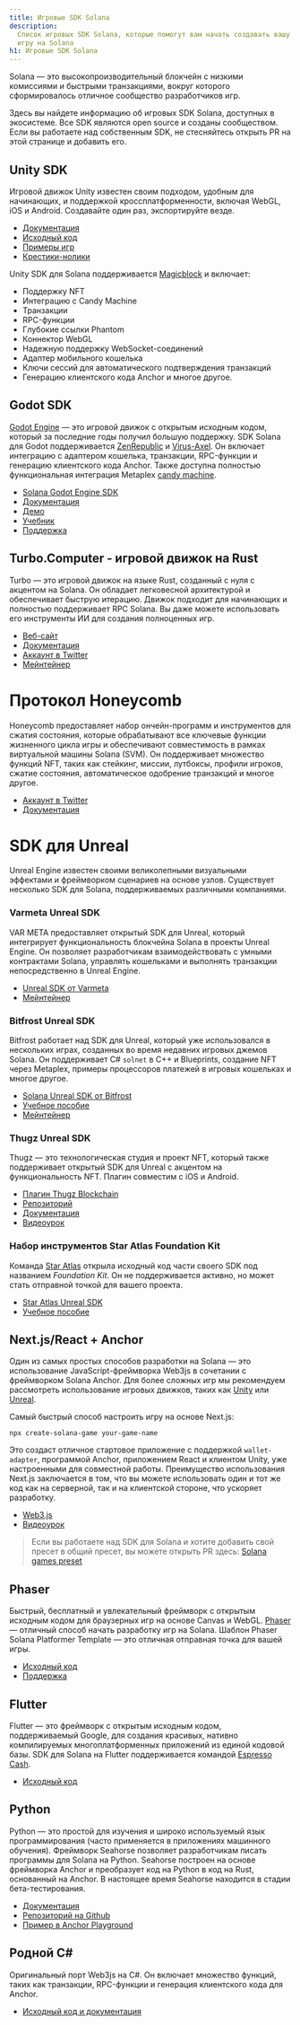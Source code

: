 ```yaml
---
title: Игровые SDK Solana
description:
  Список игровых SDK Solana, которые помогут вам начать создавать вашу первую
  игру на Solana
h1: Игровые SDK Solana
---
```


Solana — это высокопроизводительный блокчейн с низкими комиссиями и быстрыми
транзакциями, вокруг которого сформировалось отличное сообщество разработчиков
игр.

Здесь вы найдете информацию об игровых SDK Solana, доступных в экосистеме. Все
SDK являются open source и созданы сообществом. Если вы работаете над
собственным SDK, не стесняйтесь открыть PR на этой странице и добавить его.

## Unity SDK

Игровой движок Unity известен своим подходом, удобным для начинающих, и
поддержкой кроссплатформенности, включая WebGL, iOS и Android. Создавайте один
раз, экспортируйте везде.

- [Документация](https://docs.magicblock.gg/introduction)
- [Исходный код](https://github.com/magicblock-labs/Solana.Unity-SDK)
- [Примеры игр](https://github.com/solana-developers/solana-game-examples)
- [Крестики-нолики](https://blog.magicblock.gg/bolt-tic-tac-toe/)

Unity SDK для Solana поддерживается [Magicblock](https://www.magicblock.gg/) и
включает:

- Поддержку NFT
- Интеграцию с Candy Machine
- Транзакции
- RPC-функции
- Глубокие ссылки Phantom
- Коннектор WebGL
- Надежную поддержку WebSocket-соединений
- Адаптер мобильного кошелька
- Ключи сессий для автоматического подтверждения транзакций
- Генерацию клиентского кода Anchor и многое другое.

## Godot SDK

[Godot Engine](https://godotengine.org/) — это игровой движок с открытым
исходным кодом, который за последние годы получил большую поддержку. SDK Solana
для Godot поддерживается [ZenRepublic](https://twitter.com/ZenRepublicNDM) и
[Virus-Axel](https://twitter.com/AxelBenjam). Он включает интеграцию с адаптером
кошелька, транзакции, RPC-функции и генерацию клиентского кода Anchor. Также
доступна полностью функциональная интеграция Metaplex
[candy machine](https://zenwiki.gitbook.io/solana-godot-sdk-docs/guides/setup-candy-machine).

- [Solana Godot Engine SDK](https://github.com/Virus-Axel/godot-solana-sdk)
- [Документация](https://zenwiki.gitbook.io/solana-godot-sdk-docs)
- [Демо](https://github.com/ZenRepublic/GodotSolanaSDKDemoPackage)
- [Учебник](https://www.youtube.com/watch?v=tszFPInYmXQ)
- [Поддержка](https://twitter.com/ZenRepublicNDM)

## Turbo.Computer - игровой движок на Rust

Turbo — это игровой движок на языке Rust, созданный с нуля с акцентом на Solana.
Он обладает легковесной архитектурой и обеспечивает быструю итерацию. Движок
подходит для начинающих и полностью поддерживает RPC Solana. Вы даже можете
использовать его инструменты ИИ для создания полноценных игр.

- [Веб-сайт](https://turbo.computer/)
- [Документация](https://docs.turbo.computer/)
- [Аккаунт в Twitter](https://twitter.com/makegamesfast)
- [Мейнтейнер](https://twitter.com/jozanza)

# Протокол Honeycomb

Honeycomb предоставляет набор ончейн-программ и инструментов для сжатия
состояния, которые обрабатывают все ключевые функции жизненного цикла игры и
обеспечивают совместимость в рамках виртуальной машины Solana (SVM). Он
поддерживает множество функций NFT, таких как стейкинг, миссии, лутбоксы,
профили игроков, сжатие состояния, автоматическое одобрение транзакций и многое
другое.

- [Аккаунт в Twitter](https://twitter.com/honeycomb_prtcl)
- [Документация](https://docs.honeycombprotocol.com/)

# SDK для Unreal

Unreal Engine известен своими великолепными визуальными эффектами и фреймворком
сценариев на основе узлов. Существует несколько SDK для Solana, поддерживаемых
различными компаниями.

### Varmeta Unreal SDK

VAR META предоставляет открытый SDK для Unreal, который интегрирует
функциональность блокчейна Solana в проекты Unreal Engine. Он позволяет
разработчикам взаимодействовать с умными контрактами Solana, управлять
кошельками и выполнять транзакции непосредственно в Unreal Engine.

- [Unreal SDK от Varmeta](https://github.com/VAR-META-Tech/UnrealSolanaSDK)
- [Мейнтейнер](https://www.var-meta.com/)

### Bitfrost Unreal SDK

Bitfrost работает над SDK для Unreal, который уже использовался в нескольких
играх, созданных во время недавних игровых джемов Solana. Он поддерживает C#
`solnet` в C++ и Blueprints, создание NFT через Metaplex, примеры процессоров
платежей в игровых кошельках и многое другое.

- [Solana Unreal SDK от Bitfrost](https://github.com/Bifrost-Technologies/Solana-Unreal-SDK)
- [Учебное пособие](https://www.youtube.com/watch?v=S8fm8mFeUkk)
- [Мейнтейнер](https://twitter.com/BifrostTitan)

### Thugz Unreal SDK

Thugz — это технологическая студия и проект NFT, который также поддерживает
открытый SDK для Unreal с акцентом на функциональность NFT. Плагин совместим с
iOS и Android.

- [Плагин Thugz Blockchain](https://www.fab.com/listings/a7e220ba-93e5-4a3b-99e7-17b13da76f05)
- [Репозиторий](https://github.com/ThugzLabs/Thugz-BC-Plugin-Packaged-for-UE5.4)
- [Документация](https://thugzblockchainplugin-docs.vercel.app/)
- [Видеоурок](https://www.youtube.com/watch?v=dS7sTZd_E9U&ab_channel=ThugzNFT)

### Набор инструментов Star Atlas Foundation Kit

Команда [Star Atlas](https://staratlas.com/) открыла исходный код части своего
SDK под названием _Foundation Kit_. Он не поддерживается активно, но может стать
отправной точкой для вашего проекта.

- [Star Atlas Unreal SDK](https://github.com/staratlasmeta/FoundationKit)
- [Учебное пособие](https://www.youtube.com/watch?v=S8fm8mFeUkk)

## Next.js/React + Anchor

Один из самых простых способов разработки на Solana — это использование
JavaScript-фреймворка Web3js в сочетании с фреймворком Solana Anchor. Для более
сложных игр мы рекомендуем рассмотреть использование игровых движков, таких как
[Unity](#unity-sdk) или [Unreal](#unreal-sdks).

Самый быстрый способ настроить игру на основе Next.js:

```shell
npx create-solana-game your-game-name
```

Это создаст отличное стартовое приложение с поддержкой `wallet-adapter`,
программой Anchor, приложением React и клиентом Unity, уже настроенными для
совместной работы. Преимущество использования Next.js заключается в том, что вы
можете использовать один и тот же код как на серверной, так и на клиентской
стороне, что ускоряет разработку.

- [Web3.js](https://solana.com/docs/clients/javascript)
- [Видеоурок](https://www.youtube.com/watch?v=fnhivg_pemI&t=1s&ab_channel=Solana)

> Если вы работаете над SDK для Solana и хотите добавить свой пресет в общий
> пресет, вы можете открыть PR здесь:
> [Solana games preset](https://github.com/solana-developers/solana-game-preset)

## Phaser

Быстрый, бесплатный и увлекательный фреймворк с открытым исходным кодом для
браузерных игр на основе Canvas и WebGL. [Phaser](https://phaser.io/) — отличный
способ начать разработку игр на Solana. Шаблон Phaser Solana Platformer Template
— это отличная отправная точка для вашей игры.

- [Исходный код](https://github.com/Bread-Heads-NFT/phaser-solana-platformer-template)
- [Поддержка](https://twitter.com/blockiosaurus)

## Flutter

Flutter — это фреймворк с открытым исходным кодом, поддерживаемый Google, для
создания красивых, нативно компилируемых многоплатформенных приложений из единой
кодовой базы. SDK для Solana на Flutter поддерживается командой
[Espresso Cash](https://www.espressocash.com/).

- [Исходный код](https://github.com/espresso-cash/espresso-cash-public)

## Python

Python — это простой для изучения и широко используемый язык программирования
(часто применяется в приложениях машинного обучения). Фреймворк Seahorse
позволяет разработчикам писать программы для Solana на Python. Seahorse построен
на основе фреймворка Anchor и преобразует код на Python в код на Rust,
основанный на Anchor. В настоящее время Seahorse находится в стадии
бета-тестирования.

- [Документация](https://www.seahorse.dev/)
- [Репозиторий на Github](https://github.com/solana-developers/seahorse)
- [Пример в Anchor Playground](https://beta.solpg.io/tutorials/hello-seahorse)

## Родной C#

Оригинальный порт Web3js на C#. Он включает множество функций, таких как
транзакции, RPC-функции и генерация клиентского кода для Anchor.

- [Исходный код и документация](https://github.com/bmresearch/Solnet/blob/master/docs/articles/getting_started.md)
